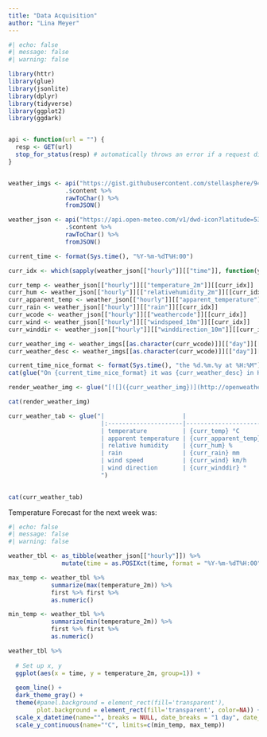 ```yaml
---
title: "Data Acquisition"
author: "Lina Meyer"
---
```


```r
#| echo: false
#| message: false
#| warning: false

library(httr)
library(glue)
library(jsonlite)
library(dplyr)
library(tidyverse)
library(ggplot2)
library(ggdark)


api <- function(url = "") {
  resp <- GET(url)
  stop_for_status(resp) # automatically throws an error if a request did not succeed
}


weather_imgs <- api("https://gist.githubusercontent.com/stellasphere/9490c195ed2b53c707087c8c2db4ec0c/raw/db92e194f4f2109a68a706e46bc624eb3cbe3889/descriptions.json") %>%
                .$content %>% 
                rawToChar() %>% 
                fromJSON()

weather_json <- api("https://api.open-meteo.com/v1/dwd-icon?latitude=53.55&longitude=9.99&hourly=temperature_2m,relativehumidity_2m,apparent_temperature,rain,weathercode,cloudcover,windspeed_10m,winddirection_10m&timezone=Europe%2FBerlin") %>% 
                .$content %>% 
                rawToChar() %>% 
                fromJSON()

current_time <- format(Sys.time(), "%Y-%m-%dT%H:00")

curr_idx <- which(sapply(weather_json[["hourly"]][["time"]], function(y) current_time %in% y))

curr_temp <- weather_json[["hourly"]][["temperature_2m"]][[curr_idx]]
curr_hum <- weather_json[["hourly"]][["relativehumidity_2m"]][[curr_idx]]
curr_apparent_temp <- weather_json[["hourly"]][["apparent_temperature"]][[curr_idx]]
curr_rain <- weather_json[["hourly"]][["rain"]][[curr_idx]]
curr_wcode <- weather_json[["hourly"]][["weathercode"]][[curr_idx]]
curr_wind <- weather_json[["hourly"]][["windspeed_10m"]][[curr_idx]]
curr_winddir <- weather_json[["hourly"]][["winddirection_10m"]][[curr_idx]]

curr_weather_img <- weather_imgs[[as.character(curr_wcode)]][["day"]][["image"]]
curr_weather_desc <- weather_imgs[[as.character(curr_wcode)]][["day"]][["description"]]

current_time_nice_format <- format(Sys.time(), "the %d.%m.%y at %H:%M")
cat(glue("On {current_time_nice_format} it was {curr_weather_desc} in Hamburg"))

render_weather_img <- glue("[![]({curr_weather_img})](http://openweathermap.org)")

cat(render_weather_img)

curr_weather_tab <- glue("|                      |                         |  
                          |:---------------------|------------------------:|
                          | temperature          | {curr_temp} °C          |  
                          | apparent temperature | {curr_apparent_temp} °C |
                          | relative humidity    | {curr_hum} %            |  
                          | rain                 | {curr_rain} mm          |
                          | wind speed           | {curr_wind} km/h        |
                          | wind direction       | {curr_winddir} °        |
                          ")

  
cat(curr_weather_tab)

```

Temperature Forecast for the next week was:
```r
#| echo: false
#| message: false
#| warning: false

weather_tbl <- as_tibble(weather_json[["hourly"]]) %>%
               mutate(time = as.POSIXct(time, format = "%Y-%m-%dT%H:00"))

max_temp <- weather_tbl %>% 
            summarize(max(temperature_2m)) %>%
            first %>% first %>%
            as.numeric()

min_temp <- weather_tbl %>% 
            summarize(min(temperature_2m)) %>%
            first %>% first %>%
            as.numeric()

weather_tbl %>%
  
  # Set up x, y
  ggplot(aes(x = time, y = temperature_2m, group=1)) +
  
  geom_line() + 
  dark_theme_gray() +
  theme(#panel.background = element_rect(fill='transparent'),
        plot.background = element_rect(fill='transparent', color=NA)) +
  scale_x_datetime(name="", breaks = NULL, date_breaks = "1 day", date_labels = "%d/%m")+
  scale_y_continuous(name="°C", limits=c(min_temp, max_temp))
```
